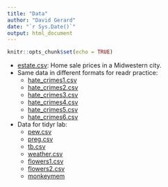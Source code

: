 ```yaml
---
title: "Data"
author: "David Gerard"
date: "`r Sys.Date()`"
output: html_document
---
```


```r
knitr::opts_chunk$set(echo = TRUE)
```

- [estate.csv](./data/estate.csv): Home sale prices in a Midwestern city.
- Same data in different formats for readr practice:
    - [hate_crimes1.csv](./data/hate_crimes1.csv)
    - [hate_crimes2.csv](./data/hate_crimes2.csv)
    - [hate_crimes3.csv](./data/hate_crimes3.csv)
    - [hate_crimes4.csv](./data/hate_crimes4.csv)
    - [hate_crimes5.csv](./data/hate_crimes5.csv)
    - [hate_crimes6.csv](./data/hate_crimes6.csv)
- Data for tidyr lab:
    - [pew.csv](./data/pew.csv)
    - [preg.csv](./data/preg.csv)
    - [tb.csv](./data/tb.csv)
    - [weather.csv](./data/weather.csv)
    - [flowers1.csv](./data/flowers1.csv)
    - [flowers2.csv](./data/flowers2.csv)
    - [monkeymem](./data/monkeymem.csv)
